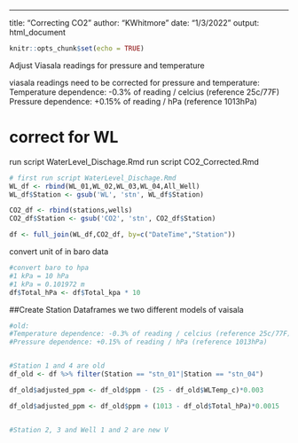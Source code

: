 ---
title: "Correcting CO2"
author: "KWhitmore"
date: "1/3/2022"
output: html_document


```r
knitr::opts_chunk$set(echo = TRUE)
```


Adjust Viasala readings for pressure and temperature

viasala readings need to be corrected for pressure and temperature:
 Temperature dependence: -0.3% of reading / celcius (reference 25c/77F)
 Pressure dependence: +0.15% of reading / hPa (reference 1013hPa)
 
# correct for WL
run script WaterLevel_Dischage.Rmd
run script CO2_Corrected.Rmd

```r
# first run script WaterLevel_Dischage.Rmd
WL_df <- rbind(WL_01,WL_02,WL_03,WL_04,All_Well)
WL_df$Station <- gsub('WL', 'stn', WL_df$Station)

CO2_df <- rbind(stations,wells)
CO2_df$Station <- gsub('CO2', 'stn', CO2_df$Station)

df <- full_join(WL_df,CO2_df, by=c("DateTime","Station"))


```

convert unit of in baro data

```r
#convert baro to hpa
#1 kPa = 10 hPa
#1 kPa = 0.101972 m
df$Total_hPa <- df$Total_kpa * 10

```

##Create Station Dataframes
we two different models of vaisala

```r


#old:
#Temperature dependence: -0.3% of reading / celcius (reference 25c/77F)
#Pressure dependence: +0.15% of reading / hPa (reference 1013hPa)


#Station 1 and 4 are old
df_old <- df %>% filter(Station == "stn_01"|Station == "stn_04")

df_old$adjusted_ppm <- df_old$ppm - (25 - df_old$WLTemp_c)*0.003

df_old$adjusted_ppm <- df_old$ppm + (1013 - df_old$Total_hPa)*0.0015


#Station 2, 3 and Well 1 and 2 are new V


```
